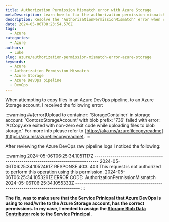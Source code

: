 ```yaml
---
title: Authorization Permission Mismatch error with Azure Storage
metaDescription: Learn how to fix the authorization permission mismatch error when copying files to an Azure Storage account in Azure DevOps pipeline.
description: Resolve the "AuthorizationPermissionMismatch" error when copying files to Azure Storage in Azure DevOps pipeline.
date: 2024-05-06T08:23:54.576Z
tags:
  - Azure
categories:
  - Azure
authors:
  - Luke
slug: azure/authorization-permission-mismatch-error-azure-storage
keywords:
  - Azure
  - Authorization Permission Mismatch
  - Azure Storage
  - Azure DevOps pipeline
  - DevOps
---
```


When attempting to copy files in an Azure DevOps pipeline, to an Azure Storage account, I received the following error:

:::warning
##[error]Upload to container: 'StorageContainer' in storage account: 'ContosoStorageAccount' with blob prefix: '736' failed with error: 'AzCopy.exe exited with non-zero exit code while uploading files to blob storage.' For more info please refer to [https://aka.ms/azurefilecopyreadme](https://aka.ms/azurefilecopyreadme).
:::

<!-- truncate -->

After reviewing the Azure DevOps raw pipeline logs I noticed the following:

:::warning
2024-05-06T06:25:34.1051117Z --------------------------------------------------------------------------------
2024-05-06T06:25:34.1052461Z RESPONSE 403: 403 This request is not authorized to perform this operation using this permission.
2024-05-06T06:25:34.1053291Z ERROR CODE: AuthorizationPermissionMismatch
2024-05-06T06:25:34.1055333Z --------------------------------------------------------------------------------
:::


**The fix, was to make sure that the Service Prinicpal that Azure DevOps is using to read/write to the Azure Storage account, has the correct permissions. In my case, I needed to assign the [Storage Blob Data Contributor](https://learn.microsoft.com/azure/role-based-access-control/built-in-roles?WT.mc_id=AZ-MVP-5004796#storage) role to the Service Principal.**
